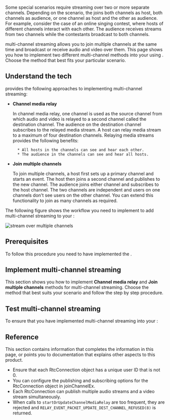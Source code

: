 
Some special scenarios require streaming over two or more separate channels. Depending on the scenario, the <Vpl k="CLIENT" /> joins both channels as host, both channels as audience, or one channel as host and the other as audience. For example, consider the case of an online singing contest, where hosts of different channels interact with each other. The audience receives streams from two channels while the contestants broadcast to both channels.

<Vg k="COMPANY" /> <Vg k="VSDK" /> multi-channel streaming allows you to join multiple channels at the same time and broadcast or receive audio and video over them. This page shows you how to implement two different multi-channel methods into your <Vpl k="CLIENT" /> using <Vg k="VSDK" />. Choose the method that best fits your particular scenario.

## Understand the tech

<Vg k="COMPANY" />  <Vg k="VSDK" /> provides the following approaches to implementing multi-channel streaming:

* **Channel media relay**

    In channel media relay, one channel is used as the source channel from which audio and video is relayed to a second channel called the destination channel. The audience on the destination channel subscribes to the relayed media stream. A host can relay media stream to a maximum of four destination channels. Relaying media streams provides the following benefits:

        * All hosts in the channels can see and hear each other.
        * The audience in the channels can see and hear all hosts.

* **Join multiple channels**

    To join multiple channels, a host first sets up a primary channel and starts an event. The host then joins a second channel and publishes to the new channel. The audience joins either channel and subscribes to the host channel. The two channels are independent and users on one channels don't see users on the other channel. You can extend this functionality to join as many channels as required.

The following figure shows the workflow you need to implement to add multi-channel streaming to your <Vpl k="CLIENT" />:

![stream over multiple channels](/images/interactive-live-streaming/live-streaming-over-multiple-channels.png)

## Prerequisites

To follow this procedure you need to have implemented the <Link to="../get-started/get-started-sdk"><Vg k="GET_STARTED"/></Link>.

## Implement multi-channel streaming

This section shows you how to implement **Channel media relay** and **Join multiple channels** methods for multi-channel streaming. Choose the method that best suits your scenario and follow the step by step procedure.

<ProjectImplement/>

## Test multi-channel streaming

To ensure that you have implemented multi-channel streaming into your <Vpl k="CLIENT" />:

<ProjectTest/>

## Reference

This section contains information that completes the information in this page, or points you to documentation that explains other aspects to this product.

- Ensure that each RtcConnection object has a unique user ID that is not 0.
- You can configure the publishing and subscribing options for the RtcConnection object in joinChannelEx.
- Each RtcConnection can publish multiple audio streams and a video stream simultaneously.
- When calls to `startOrUpdateChannelMediaRelay` are too frequent, they are rejected and `RELAY_EVENT_PACKET_UPDATE_DEST_CHANNEL_REFUSED(8)` is returned.

<Reference/>

